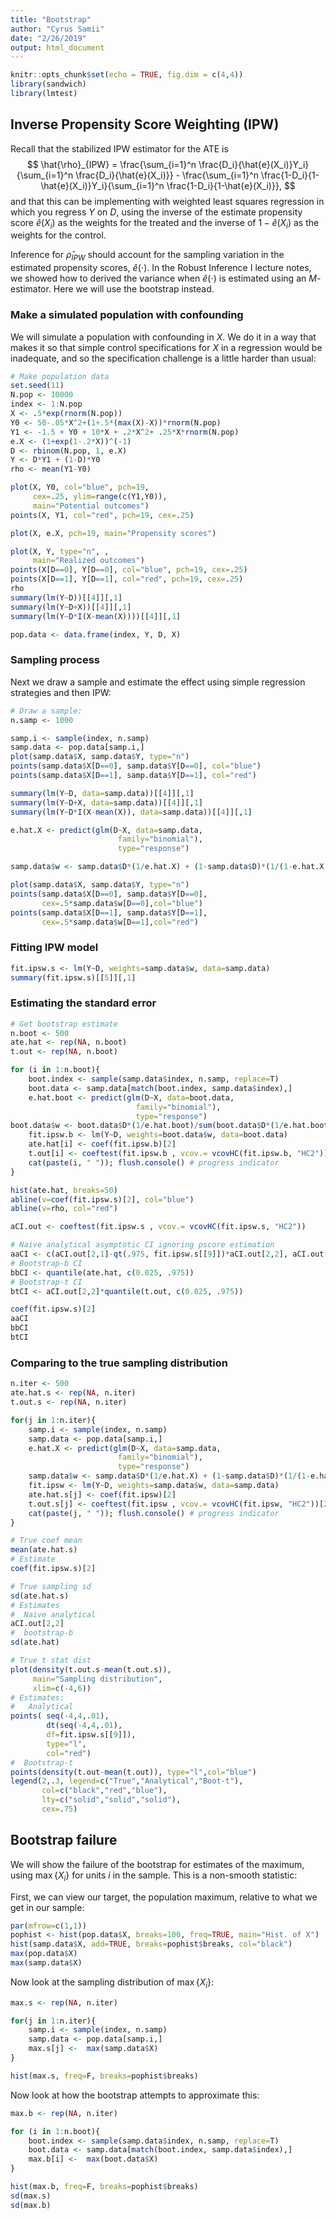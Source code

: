 ```yaml
---
title: "Bootstrap"
author: "Cyrus Samii"
date: "2/26/2019"
output: html_document
---
```


```r
knitr::opts_chunk$set(echo = TRUE, fig.dim = c(4,4))
library(sandwich)
library(lmtest)
```

## Inverse Propensity Score Weighting (IPW)

Recall that the stabilized IPW estimator for the ATE is
$$
\hat{\rho}_{IPW} = \frac{\sum_{i=1}^n \frac{D_i}{\hat{e}(X_i)}Y_i}{\sum_{i=1}^n \frac{D_i}{\hat{e}(X_i)}} - \frac{\sum_{i=1}^n \frac{1-D_i}{1-\hat{e}(X_i)}Y_i}{\sum_{i=1}^n \frac{1-D_i}{1-\hat{e}(X_i)}},
$$
and that this can be implementing with weighted least squares regression in which you regress $Y$ on $D$, using the inverse of the estimate propensity score $\hat{e}(X_i)$ as the weights for the treated and the inverse of $1-\hat{e}(X_i)$ as the weights for the control.  

Inference for $\hat{\rho}_{IPW}$ should account for the sampling variation in the estimated propensity scores, $\hat{e}(\cdot)$.  In the Robust Inference I lecture notes, we showed how to derived the variance when $\hat{e}(\cdot)$ is estimated using an $M$-estimator. Here we will use the bootstrap instead.

### Make a simulated population with confounding

We will simulate a population with confounding in $X$.  We do it in a way that makes it so that simple control specifications for $X$ in a regression would be inadequate, and so the specification challenge is a little harder than usual:
```r
# Make population data
set.seed(11)
N.pop <- 10000
index <- 1:N.pop
X <- .5*exp(rnorm(N.pop))
Y0 <- 50-.05*X^2+(1+.5*(max(X)-X))*rnorm(N.pop)
Y1 <- -1.5 + Y0 + 10*X + .2*X^2+ .25*X*rnorm(N.pop)
e.X <- (1+exp(1-.2*X))^(-1)
D <- rbinom(N.pop, 1, e.X)
Y <- D*Y1 + (1-D)*Y0
rho <- mean(Y1-Y0)

plot(X, Y0, col="blue", pch=19, 
     cex=.25, ylim=range(c(Y1,Y0)),
     main="Potential outcomes")
points(X, Y1, col="red", pch=19, cex=.25)

plot(X, e.X, pch=19, main="Propensity scores")

plot(X, Y, type="n", ,
     main="Realized outcomes")
points(X[D==0], Y[D==0], col="blue", pch=19, cex=.25)
points(X[D==1], Y[D==1], col="red", pch=19, cex=.25)
rho
summary(lm(Y~D))[[4]][,1]
summary(lm(Y~D+X))[[4]][,1]
summary(lm(Y~D*I(X-mean(X))))[[4]][,1]

pop.data <- data.frame(index, Y, D, X)
```

### Sampling process

Next we draw a sample and estimate the effect using simple regression strategies and then IPW:

```r
# Draw a sample:
n.samp <- 1000

samp.i <- sample(index, n.samp)
samp.data <- pop.data[samp.i,]
plot(samp.data$X, samp.data$Y, type="n")
points(samp.data$X[D==0], samp.data$Y[D==0], col="blue")
points(samp.data$X[D==1], samp.data$Y[D==1], col="red")

summary(lm(Y~D, data=samp.data))[[4]][,1]
summary(lm(Y~D+X, data=samp.data))[[4]][,1]
summary(lm(Y~D*I(X-mean(X)), data=samp.data))[[4]][,1]

e.hat.X <- predict(glm(D~X, data=samp.data, 
						family="binomial"), 
						type="response")

samp.data$w <- samp.data$D*(1/e.hat.X) + (1-samp.data$D)*(1/(1-e.hat.X))

plot(samp.data$X, samp.data$Y, type="n")
points(samp.data$X[D==0], samp.data$Y[D==0], 
       cex=.5*samp.data$w[D==0],col="blue")
points(samp.data$X[D==1], samp.data$Y[D==1], 
       cex=.5*samp.data$w[D==1],col="red")
```

### Fitting IPW model

```r
fit.ipsw.s <- lm(Y~D, weights=samp.data$w, data=samp.data)
summary(fit.ipsw.s)[[5]][,1]
```

### Estimating the standard error

```r
# Get bootstrap estimate
n.boot <- 500
ate.hat <- rep(NA, n.boot)
t.out <- rep(NA, n.boot)

for (i in 1:n.boot){
	boot.index <- sample(samp.data$index, n.samp, replace=T)
	boot.data <- samp.data[match(boot.index, samp.data$index),] 	
	e.hat.boot <- predict(glm(D~X, data=boot.data, 
							family="binomial"), 
							type="response")
boot.data$w <- boot.data$D*(1/e.hat.boot)/sum(boot.data$D*(1/e.hat.boot)) + (1-boot.data$D)*(1/(1-e.hat.boot))/sum((1-boot.data$D)*(1/(1-e.hat.boot)))
	fit.ipsw.b <- lm(Y~D, weights=boot.data$w, data=boot.data) 
	ate.hat[i] <- coef(fit.ipsw.b)[2]
	t.out[i] <- coeftest(fit.ipsw.b , vcov.= vcovHC(fit.ipsw.b, "HC2"))[2,3]
	cat(paste(i, " ")); flush.console() # progress indicator
}

hist(ate.hat, breaks=50)
abline(v=coef(fit.ipsw.s)[2], col="blue")
abline(v=rho, col="red")

aCI.out <- coeftest(fit.ipsw.s , vcov.= vcovHC(fit.ipsw.s, "HC2"))

# Naive analytical asymptotic CI ignoring pscore estimation
aaCI <- c(aCI.out[2,1]-qt(.975, fit.ipsw.s[[9]])*aCI.out[2,2], aCI.out[2,1]+qt(.975, fit.ipsw.s[[9]])*aCI.out[2,2])
# Bootstrap-b CI
bbCI <- quantile(ate.hat, c(0.025, .975))
# Bootstrap-t CI
btCI <- aCI.out[2,2]*quantile(t.out, c(0.025, .975))

coef(fit.ipsw.s)[2]
aaCI
bbCI
btCI
```

### Comparing to the true sampling distribution

```r

n.iter <- 500
ate.hat.s <- rep(NA, n.iter)
t.out.s <- rep(NA, n.iter)

for(j in 1:n.iter){
	samp.i <- sample(index, n.samp)
	samp.data <- pop.data[samp.i,]
	e.hat.X <- predict(glm(D~X, data=samp.data, 
						family="binomial"), 
						type="response")
	samp.data$w <- samp.data$D*(1/e.hat.X) + (1-samp.data$D)*(1/(1-e.hat.X))
	fit.ipsw <- lm(Y~D, weights=samp.data$w, data=samp.data)
	ate.hat.s[j] <- coef(fit.ipsw)[2]
	t.out.s[j] <- coeftest(fit.ipsw , vcov.= vcovHC(fit.ipsw, "HC2"))[2,3]
	cat(paste(j, " ")); flush.console() # progress indicator
}

# True coef mean
mean(ate.hat.s)
# Estimate
coef(fit.ipsw.s)[2]

# True sampling sd
sd(ate.hat.s)
# Estimates
#  Naive analytical
aCI.out[2,2]
#  bootstrap-b
sd(ate.hat)

# True t stat dist
plot(density(t.out.s-mean(t.out.s)), 
     main="Sampling distribution",
     xlim=c(-4,6))
# Estimates:
#   Analytical
points(	seq(-4,4,.01), 
		dt(seq(-4,4,.01), 
		df=fit.ipsw.s[[9]]), 
		type="l", 
		col="red")
#  Bootstrap-t
points(density(t.out-mean(t.out)), type="l",col="blue")
legend(2,.3, legend=c("True","Analytical","Boot-t"),
       col=c("black","red","blue"),
       lty=c("solid","solid","solid"),
       cex=.75)
```

## Bootstrap failure

We will show the failure of the bootstrap for estimates of the maximum, using $\max\{X_i\}$ for units $i$ in the sample. This is a non-smooth statistic:

First, we can view our target, the population maximum, relative to what we get in our sample:
```r
par(mfrow=c(1,1))
pophist <- hist(pop.data$X, breaks=100, freq=TRUE, main="Hist. of X")
hist(samp.data$X, add=TRUE, breaks=pophist$breaks, col="black")
max(pop.data$X)
max(samp.data$X)
```

Now look at the sampling distribution of $\max\{X_i\}$:
```r
max.s <- rep(NA, n.iter)

for(j in 1:n.iter){
	samp.i <- sample(index, n.samp)
	samp.data <- pop.data[samp.i,]
	max.s[j] <-  max(samp.data$X)
}

hist(max.s, freq=F, breaks=pophist$breaks)
```

Now look at how the bootstrap attempts to approximate this:
```r
max.b <- rep(NA, n.iter)

for (i in 1:n.boot){
	boot.index <- sample(samp.data$index, n.samp, replace=T)
	boot.data <- samp.data[match(boot.index, samp.data$index),] 	
	max.b[i] <-  max(boot.data$X)
}	

hist(max.b, freq=F, breaks=pophist$breaks)
sd(max.s)
sd(max.b)
```


